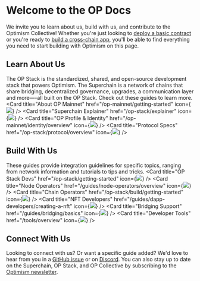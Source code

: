
# Welcome to the OP Docs

We invite you to learn about us, build with us, and contribute to the Optimism Collective! Whether you're just looking to
 [deploy a basic contract](/op-mainnet/getting-started) or you're ready to [build a cross-chain app](/guides/bridging/messaging), 
you'll be able to find everything you need to start building with Optimism on this page.

## Learn About Us
The OP Stack is the standardized, shared, and open-source development stack that powers Optimism. 
The Superchain is a network of chains that share bridging, decentralized governance, upgrades, a communication layer and more—-all built on the OP Stack. 
Check out these guides to learn more.
<Cards>
  <Card title="About OP Mainnet" href="/op-mainnet/getting-started" icon={<img src="img/icons/book.png" />} />
  <Card title="Superchain Explainer" href="/op-stack/explainer" icon={<img src="img/icons/build.png" />} />
  <Card title="OP Profile & Identity" href="/op-mainnet/identity/overview" icon={<img src="img/icons/person.png" />} />
  <Card title="Protocol Specs" href="/op-stack/protocol/overview" icon={<img src="img/icons/shapes.png" />} />
</Cards>

## Build With Us
These guides provide integration guidelines for specific topics, ranging from network information and tutorials to tips and tricks. 
<Cards>
  <Card title="OP Stack Devs" href="/op-stack/getting-started" icon={<img src="img/icons/database.png" />} />
  <Card title="Node Operators" href="/guides/node-operators/overview" icon={<img src="img/icons/gear.png" />} />
  <Card title="Chain Operators" href="/op-stack/build/getting-started" icon={<img src="img/icons/link.png" />} />
  <Card title="NFT Developers" href="/guides/dapp-developers/creating-a-nft" icon={<img src="img/icons/asterisk.png" />} />
  <Card title="Bridging Support" href="/guides/bridging/basics" icon={<img src="img/icons/arrow-left-right.png" />} />
  <Card title="Developer Tools" href="/tools/overview" icon={<img src="img/icons/tools.png" />} />
</Cards>

## Connect With Us
Looking to connect with us? Or want a specific guide added? We'd love to hear from you in a [GitHub issue](https://github.com/orgs/ethereum-optimism/projects/43) or on [Discord](https://discord-gateway.optimism.io/).
You can also stay up to date on the Superchain, OP Stack, and OP Collective by subscribing to the [Optimism newsletter](https://optimism.us6.list-manage.com/subscribe/post?u=9727fa8bec4011400e57cafcb&id=ca91042234&f_id=002a19e3f0).